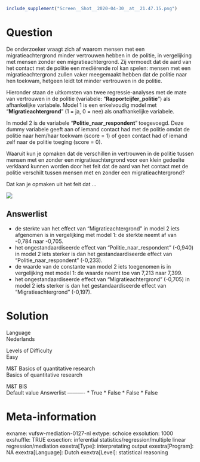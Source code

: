 ```r
include_supplement("Screen__Shot__2020-04-30__at__21.47.15.png")
```

Question
========
De onderzoeker vraagt zich af waarom mensen met een migratieachtergrond
minder vertrouwen hebben in de politie, in vergelijking met mensen
zonder een migratieachtergrond. Zij vermoedt dat de aard van het contact
met de politie een mediërende rol kan spelen: mensen met een
migratieachtergrond zullen vaker meegemaakt hebben dat de politie naar
hen toekwam, hetgeen leidt tot minder vertrouwen in de politie.  
  
Hieronder staan de uitkomsten van twee regressie-analyses met de mate
van vertrouwen in de politie (variabele: "**Rapportcijfer\_politie**")
als afhankelijke variabele. Model 1 is een enkelvoudig model met
"**Migratieachtergrond**" (1 = ja, 0 = nee) als onafhankelijke
variabele.  
  
In model 2 is de variabele
"**Politie\_naar\_respondent**"** **toegevoegd. Deze dummy variabele
geeft aan of iemand contact had met de politie omdat de politie naar
hem/haar toekwam (score = 1) of geen contact had of iemand zelf naar de
politie toeging (score = 0).  
  
Waaruit kun je opmaken dat de verschillen in vertrouwen in de politie
tussen mensen met en zonder een migratieachtergrond voor een klein
gedeelte verklaard kunnen worden door het feit dat de aard van het
contact met de politie verschilt tussen mensen met en zonder een
migratieachtergrond?  
  
Dat kan je opmaken uit het feit dat ...  
  
![](Screen__Shot__2020-04-30__at__21.47.15.png)

Answerlist
----------
* de sterkte van het effect van "Migratieachtergrond" in model 2 iets
  afgenomen is in vergelijking met model 1: de sterkte neemt af van -0,784
  naar -0,705.
* het ongestandaardiseerde effect van "Politie\_naar\_respondent" (-0,940)
  in model 2 iets sterker is dan het gestandaardiseerde effect van
  "Politie\_naar\_respondent" (-0,233).
* de waarde van de constante van model 2 iets toegenomen is in
  vergelijking met model 1: de waarde neemt toe van 7,213 naar 7,399.
* het ongestandaardiseerde effect van "Migratieachtergrond" (-0,705) in
  model 2 iets sterker is dan het gestandaardiseerde effect van
  "Migratieachtergrond" (-0,197).

Solution
========











Language  
Nederlands

Levels of Difficulty  
Easy

M&T Basics of quantitative research  
Basics of quantitative research

M&T BIS  
Default value
Answerlist
----------
* True
* False
* False
* False

Meta-information
================
exname: vufsw-mediation-0127-nl
extype: schoice
exsolution: 1000
exshuffle: TRUE
exsection: inferential statistics/regression/multiple linear regression/mediation
exextra[Type]: interpretating output
exextra[Program]: NA
exextra[Language]: Dutch
exextra[Level]: statistical reasoning

